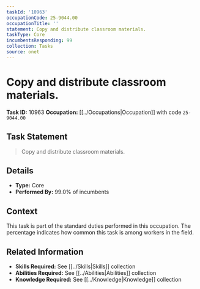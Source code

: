 ```yaml
---
taskId: '10963'
occupationCode: 25-9044.00
occupationTitle: ''
statement: Copy and distribute classroom materials.
taskType: Core
incumbentsResponding: 99
collection: Tasks
source: onet
---
```

# Copy and distribute classroom materials.

**Task ID:** 10963
**Occupation:** [[../Occupations|Occupation]] with code `25-9044.00`

## Task Statement

> Copy and distribute classroom materials.

## Details

- **Type:** Core
- **Performed By:** 99.0% of incumbents

## Context

This task is part of the standard duties performed in this occupation. The percentage indicates how common this task is among workers in the field.

## Related Information

- **Skills Required:** See [[../Skills|Skills]] collection
- **Abilities Required:** See [[../Abilities|Abilities]] collection
- **Knowledge Required:** See [[../Knowledge|Knowledge]] collection
